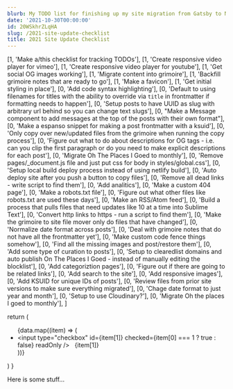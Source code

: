 ```yaml
---
blurb: My TODO list for finishing up my site migration from Gatsby to NextJS.
date: '2021-10-30T00:00:00'
id: 20WSkhrZLqHA
slug: /2021-site-update-checklist
title: 2021 Site Update Checklist
---
```


  [1, 'Make a/this checklist for tracking TODOs'],
  [1, 'Create responsive video player for vimeo'],
  [1, 'Create responsive video player for youtube'],
  [1, 'Get social OG images working'],
  [1, 'Migrate content into grimoire'],
  [1, 'Backfill grimoire notes that are ready to go'],
  [1, 'Make a favicon'],
  [1, 'Get initial styling in place'],
  [0, 'Add code syntax highlighting'],
  [0, 'Default to using filenames for titles with the ability to override via `title` in frontmatter if formatting needs to happen'],
  [0, 'Setup posts to have UUID as slug with arbitrary url behind so you can change text slugs'],
  [0, "Make a Message component to add messages at the top of the posts with their own format"],
  [0, 'Make a espanso snippet for making a post frontmatter with a ksuid'],
  [0, 'Only copy over new/updated files from the grimoire when running the copy process'],
  [0, 'Figure out what to do about descriptions for OG tags - i.e. can you clip the first paragraph or do you need to make explicit descriptions for each post'],
  [0, 'Migrate Oh The Places I Goed to monthly'],
  [0, 'Remove pages/_document.js file and just put css for body in styles/global.css'],
  [0, 'Setup local build deploy process instead of using netlify build'],
  [0, 'Auto deploy site after you push a button to copy files'],
  [0, 'Remove all dead links - write script to find them'],
  [0, 'Add analitics'],
  [0, 'Make a custom 404 page'],
  [0, 'Make a robots.txt file'],
  [0, 'Figure out what other files like robots.txt are used these days'],
  [0, 'Make an RSS/Atom feed'],
  [0, 'Build a process that pulls files that need updates like 10 at a time into Sublime Text'],
  [0, 'Convert http links to https - run a script to find them'],
  [0, 'Make the grimoire to site file mover only do files that have changed'],
  [0, 'Normalize date format across posts'],
  [0, 'Deal with grimoire notes that do not have all the frontmatter yet'],
  [0, 'Make custom code fence things somehow'],
  [0, 'Find all the missing images and post/restore them'],
  [0, 'Add some type of curation to posts'], 
  [0, 'Setup to clearedlist domains and auto publish On The Places I Goed - instead of manually editing the blocklist'], 
  [0, 'Add categoriztion pages'],
  [0, 'Figure out if there are going to be related links'], 
  [0, 'Add search to the site'],
  [0, 'Add responsive images'],
  [0, 'Add KSUID for unique IDs of posts'],
  [0, 'Review files from prior site versions to make sure everything migrated'],
  [0, 'Chage date format to just year and month'],
  [0, 'Setup to use Cloudinary?'],
  [0, 'Migrate Oh the places I goed to monthly'],
]

  return (
    <ul>
      {data.map((item) => (
        <li key={item}>
          <input
            type="checkbox"
            id={item[1]}
            checked={item[0] === 1 ? true : false}
            readOnly
          />
          <label htmlFor={item[1]}>&nbsp;&nbsp;{item[1]}</label>
        </li>
      ))}
    </ul>
  )
}

Here is some stuff...

<LocalChecklist data={listData} />